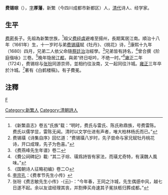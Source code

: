 '''费锡琮'''（{{bd|1661年||1725年}}），[[表字|字]]'''厚藩'''，新繁（今四川成都市新都区）人，[[清代|清代]]诗人、经学家。
==生平==
[[费密|费密]]長子。先祖為新繁世族，<ref>《新繁县志》卷五“氏族”载：“明时，费氏与雷氏、陈氏称鼎族，号费雷陈。费氏以儒学显，雷陈无闻。清时以文学仕进有声者，唯大柏林杨氏而已。”</ref>祖父[[费经虞|费经虞]]避难至揚州，長期寓居江南。順治十八年（1661年）生，十一岁时与弟[[费锡璜|费锡璜]]賦《牡丹》、《桃花》诗，<ref>费锡璜《诗集自序》回忆道：“费锡璜八岁时，先子尝命与家兄赋牡丹桃花诗，开口成理，先子为色喜。”</ref>康熙十九年（1680）四月，兄弟二人依父命隨[[蔡廷治|蔡廷治]]治經學。<ref>《费燕峰先生年谱》卷二</ref>兄弟皆有詩名，<ref>《費公祠碑記》載: “其二子琮、璜爲詩皆有家法，而璜尤奇特，有漢魏人風味。”</ref>曾合撰《阶庭偕咏》三卷。<ref>《国朝诗人征略初编》卷二○</ref>晚年隐居[[江都|江都]]，與弟“终日呕吟，不绝一时。”<ref>[[李宗孔|李宗孔]]：《费孝节先生小传》</ref>[[雍正|雍正]]二年（1724），费锡琮与[[张玢|张玢]]同游京师，並相约往汝南，又一起同往汴城。[[雍正|雍正]]三年卒於汴城。<ref>张玢《费志敏先生小传》-{云}-：“今年春，王同之汴城，先生偶感中风，越七日遂不起。余以友谊经理其丧，并割俸买舟速其子冕扶柩归葬成都。”</ref>著有《白鹤楼稿》。有子費冕。

==注釋==
{{reflist|2}}
[[category:清朝作家|F]]
[[Category:新繁人|Category:新繁人]]
[[Category:清朝詩人|Category:清朝詩人]]